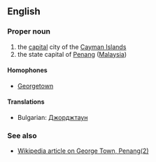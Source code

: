 ==English==

===Proper noun===

# the [[capital]] city of the [[Cayman Islands]]
# the state capital of [[Penang]] ([[Malaysia]])

====Homophones====

*[[Georgetown]]

====Translations====

*Bulgarian: [[Джорджтаун]]

===See also===

*[[en:George Town, Penang|Wikipedia article on George Town, Penang(2)]]